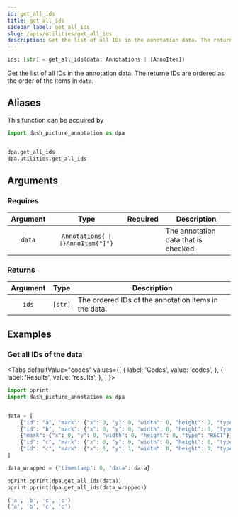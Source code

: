 ```yaml
---
id: get_all_ids
title: get_all_ids
sidebar_label: get_all_ids
slug: /apis/utilities/get_all_ids
description: Get the list of all IDs in the annotation data. The returne IDs are ordered as the order of the items in data.
---
```





<APITopBar type="func" source="utilities.get_all_ids" />

```python
ids: [str] = get_all_ids(data: Annotations | [AnnoItem])
```

Get the list of all IDs in the annotation data. The returne IDs are ordered as the
order of the items in `data`.

## Aliases

This function can be acquired by

```python
import dash_picture_annotation as dpa


dpa.get_all_ids
dpa.utilities.get_all_ids
```

## Arguments

### Requires

| Argument |                                                      Type                                                       |             Required              | <center>Description</center>         |
| :------: | :-------------------------------------------------------------------------------------------------------------: | :-------------------------------: | ------------------------------------ |
|  `data`  | <code>[Annotations](../typehints/Annotations.mdx){` \| [`}[AnnoItem](../typehints/AnnoItem.mdx){"]"}</code> | <InlineIcon icon={vsiCheckIcon}/> | The annotation data that is checked. |

### Returns

| Argument |  Type   | <center>Description</center>                         |
| :------: | :-----: | :--------------------------------------------------- |
|  `ids`   | `[str]` | The ordered IDs of the annotation items in the data. |

## Examples

### <IconObjType type="term"/> Get all IDs of the data

<Tabs
  defaultValue="codes"
  values={[
    { label: 'Codes', value: 'codes', },
    { label: 'Results', value: 'results', },
  ]
}>

<TabItem value="codes">

```python title="get_anno_item_by_id.py" showLineNumbers
import pprint
import dash_picture_annotation as dpa


data = [
    {"id": "a", "mark": {"x": 0, "y": 0, "width": 0, "height": 0, "type": "RECT"}},
    {"id": "b", "mark": {"x": 0, "y": 0, "width": 0, "height": 0, "type": "RECT"}},
    {"mark": {"x": 0, "y": 0, "width": 0, "height": 0, "type": "RECT"}},
    {"id": "c", "mark": {"x": 0, "y": 0, "width": 0, "height": 0, "type": "RECT"}},
    {"id": "c", "mark": {"x": 1, "y": 1, "width": 0, "height": 0, "type": "RECT"}},
]

data_wrapped = {"timestamp": 0, "data": data}

pprint.pprint(dpa.get_all_ids(data))
pprint.pprint(dpa.get_all_ids(data_wrapped))
```

</TabItem>

<TabItem value="results">

```python
('a', 'b', 'c', 'c')
('a', 'b', 'c', 'c')
```

</TabItem>

</Tabs>
